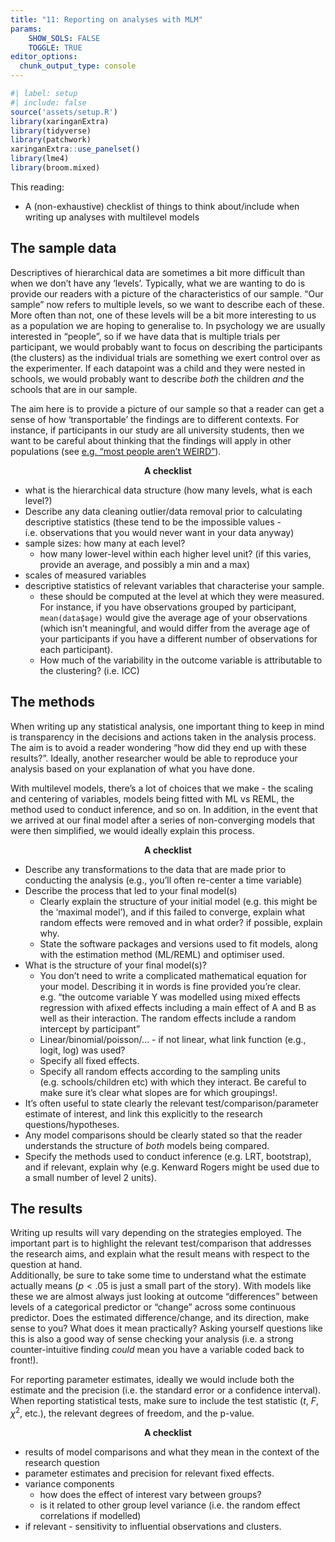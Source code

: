 ```yaml
---
title: "11: Reporting on analyses with MLM"
params: 
    SHOW_SOLS: FALSE
    TOGGLE: TRUE
editor_options: 
  chunk_output_type: console
---
```


```r
#| label: setup
#| include: false
source('assets/setup.R')
library(xaringanExtra)
library(tidyverse)
library(patchwork)
xaringanExtra::use_panelset()
library(lme4)
library(broom.mixed)
```


:::lo
This reading:  

- A (non-exhaustive) checklist of things to think about/include when writing up analyses with multilevel models

:::


## The sample data  

Descriptives of hierarchical data are sometimes a bit more difficult than when we don't have any 'levels'. Typically, what we are wanting to do is provide our readers with a picture of the characteristics of our sample. "Our sample" now refers to multiple levels, so we want to describe each of these. More often than not, one of these levels will be a bit more interesting to us as a population we are hoping to generalise to. In psychology we are usually interested in "people", so if we have data that is multiple trials per participant, we would probably want to focus on describing the participants (the clusters) as the individual trials are something we exert control over as the experimenter. If each datapoint was a child and they were nested in schools, we would probably want to describe _both_ the children _and_ the schools that are in our sample.  

The aim here is to provide a picture of our sample so that a reader can get a sense of how 'transportable' the findings are to different contexts. For instance, if participants in our study are all university students, then we want to be careful about thinking that the findings will apply in other populations (see [e.g. "most people aren't WEIRD"](https://www.nature.com/articles/466029a){target="_blank"}).  

<center>**A checklist**</center>

- what is the hierarchical data structure (how many levels, what is each level?)
- Describe any data cleaning outlier/data removal prior to calculating descriptive statistics (these tend to be the impossible values - i.e. observations that you would never want in your data anyway)
- sample sizes: how many at each level?  
  - how many lower-level within each higher level unit? (if this varies, provide an average, and possibly a min and a max)
- scales of measured variables
- descriptive statistics of relevant variables that characterise your sample. 
  - these should be computed at the level at which they were measured. For instance, if you have observations grouped by participant, `mean(data$age)` would give the average age of your observations (which isn't meaningful, and would differ from the average age of your participants if you have a different number of observations for each participant).  
  - How much of the variability in the outcome variable is attributable to the clustering? (i.e. ICC)



## The methods  

When writing up any statistical analysis, one important thing to keep in mind is transparency in the decisions and actions taken in the analysis process. The aim is to avoid a reader wondering "how did they end up with these results?". Ideally, another researcher would be able to reproduce your analysis based on your explanation of what you have done.  

With multilevel models, there's a lot of choices that we make - the scaling and centering of variables, models being fitted with ML vs REML, the method used to conduct inference, and so on. In addition, in the event that we arrived at our final model after a series of non-converging models that were then simplified, we would ideally explain this process. 

<center>**A checklist**</center>

- Describe any transformations to the data that are made prior to conducting the analysis (e.g., you'll often re-center a time variable)
- Describe the process that led to your final model(s)
  - Clearly explain the structure of your initial model (e.g. this might be the 'maximal model'), and if this failed to converge, explain what random effects were removed and in what order? if possible, explain why.  
  - State the software packages and versions used to fit models, along with the estimation method (ML/REML) and optimiser used.
- What is the structure of your final model(s)?  
  - You don't need to write a complicated mathematical equation for your model. Describing it in words is fine provided you're clear. e.g. "the outcome variable Y was modelled using mixed effects regression with afixed effects including a main effect of A and B as well as their interaction. The random effects include a random intercept by participant"
  - Linear/binomial/poisson/... - if not linear, what link function (e.g., logit, log) was used?
  - Specify all fixed effects.
  - Specify all random effects according to the sampling units (e.g. schools/children etc) with which they interact. Be careful to make sure it's clear what slopes are for which groupings!.  
- It's often useful to state clearly the relevant test/comparison/parameter estimate of interest, and link this explicitly to the research questions/hypotheses.    
- Any model comparisons should be clearly stated so that the reader understands the structure of _both_ models being compared.
- Specify the methods used to conduct inference (e.g. LRT, bootstrap), and if relevant, explain why (e.g. Kenward Rogers might be used due to a small number of level 2 units).  


## The results  

Writing up results will vary depending on the strategies employed. The important part is to highlight the relevant test/comparison that addresses the research aims, and explain what the result means with respect to the question at hand.   
Additionally, be sure to take some time to understand what the estimate actually means ($p<.05$ is just a small part of the story). With models like these we are almost always just looking at outcome "differences" between levels of a categorical predictor or "change" across some continuous predictor. Does the estimated difference/change, and its direction, make sense to you? What does it mean practically? Asking yourself questions like this is also a good way of sense checking your analysis (i.e. a strong counter-intuitive finding _could_ mean you have a variable coded back to front!).  

For reporting parameter estimates, ideally we would include both the estimate and the precision (i.e. the standard error or a confidence interval). When reporting statistical tests, make sure to include the test statistic ($t$, $F$, $\chi^2$, etc.), the relevant degrees of freedom, and the p-value.  

<center>**A checklist**</center>

- results of model comparisons and what they mean in the context of the research question  
- parameter estimates and precision for relevant fixed effects.  
- variance components
  - how does the effect of interest vary between groups?  
  - is it related to other group level variance (i.e. the random effect correlations if modelled)
- if relevant - sensitivity to influential observations and clusters.



